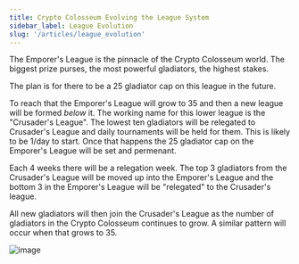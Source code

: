 ```yaml
---
title: Crypto Colosseum Evolving the League System
sidebar_label: League Evolution
slug: '/articles/league_evolution'
---
```


The Emporer's League is the pinnacle of the Crypto Colosseum world.
The biggest prize purses, the most powerful gladiators, the highest stakes.

The plan is for there to be a 25 gladiator cap on this league in the future.

To reach that the Emporer's League will grow to 35 and then a new league will 
be formed _below_ it.  The working name for this lower league is the "Crusader's League".
The lowest ten gladiators will be relegated to Crusader's League and daily tournaments
will be held for them.  This is likely to be 1/day to start.
Once that happens the 25 gladiator cap on the Emporer's League will be set and permenant.

Each 4 weeks there will be a relegation week.  The top 3 gladiators from the Crusader's 
League  will be moved up into the Emporer's League and the bottom 3 in the Emporer's League
will be "relegated" to the Crusader's league.  

All new gladiators will then join the Crusader's League as the number of gladiators
in the Crypto Colosseum continues to grow.  A similar pattern will occur when that grows 
to 35.

![image](leaguelayout.png)
